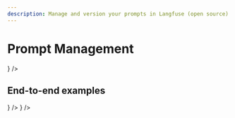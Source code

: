 ```yaml
---
description: Manage and version your prompts in Langfuse (open source). When retrieved, they are cached by the Langfuse SDKs for low latency.
---
```


# Prompt Management


<Cards num={2}>
  <Card
    title="Get Started"
    href="/docs/prompts/get-started"
    icon={<Terminal />}
  />
</Cards>

## End-to-end examples

<Cards num={2}>
  <Card
    title="Example OpenAI Functions"
    href="/docs/prompts/example-openai-functions"
    icon={<FileCode />}
  />
  <Card
    title="Example Langchain (Python)"
    href="/docs/prompts/example-langchain"
    icon={<FileCode />}
  />
</Cards>
